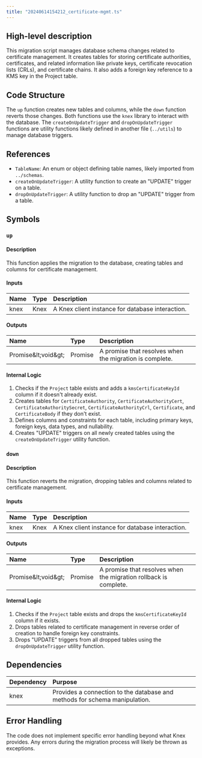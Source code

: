 ```yaml
---
title: "20240614154212_certificate-mgmt.ts"
---
```


## High-level description
This migration script manages database schema changes related to certificate management. It creates tables for storing certificate authorities, certificates, and related information like private keys, certificate revocation lists (CRLs), and certificate chains. It also adds a foreign key reference to a KMS key in the Project table.

## Code Structure
The `up` function creates new tables and columns, while the `down` function reverts those changes. Both functions use the `knex` library to interact with the database. The `createOnUpdateTrigger` and `dropOnUpdateTrigger` functions are utility functions likely defined in another file (`../utils`) to manage database triggers.

## References
- `TableName`: An enum or object defining table names, likely imported from `../schemas`.
- `createOnUpdateTrigger`: A utility function to create an "UPDATE" trigger on a table.
- `dropOnUpdateTrigger`: A utility function to drop an "UPDATE" trigger from a table.

## Symbols
### `up`
#### Description
This function applies the migration to the database, creating tables and columns for certificate management.

#### Inputs
| Name | Type | Description |
|:-----|:-----|:------------|
| knex | Knex | A Knex client instance for database interaction. |

#### Outputs
| Name | Type | Description |
|:-----|:-----|:------------|
| Promise\&lt;void\&gt; | Promise | A promise that resolves when the migration is complete. |

#### Internal Logic
1. Checks if the `Project` table exists and adds a `kmsCertificateKeyId` column if it doesn't already exist.
2. Creates tables for `CertificateAuthority`, `CertificateAuthorityCert`, `CertificateAuthoritySecret`, `CertificateAuthorityCrl`, `Certificate`, and `CertificateBody` if they don't exist.
3. Defines columns and constraints for each table, including primary keys, foreign keys, data types, and nullability.
4. Creates "UPDATE" triggers on all newly created tables using the `createOnUpdateTrigger` utility function.

### `down`
#### Description
This function reverts the migration, dropping tables and columns related to certificate management.

#### Inputs
| Name | Type | Description |
|:-----|:-----|:------------|
| knex | Knex | A Knex client instance for database interaction. |

#### Outputs
| Name | Type | Description |
|:-----|:-----|:------------|
| Promise\&lt;void\&gt; | Promise | A promise that resolves when the migration rollback is complete. |

#### Internal Logic
1. Checks if the `Project` table exists and drops the `kmsCertificateKeyId` column if it exists.
2. Drops tables related to certificate management in reverse order of creation to handle foreign key constraints.
3. Drops "UPDATE" triggers from all dropped tables using the `dropOnUpdateTrigger` utility function.

## Dependencies
| Dependency | Purpose |
|:-----------|:--------|
| knex | Provides a connection to the database and methods for schema manipulation. |

## Error Handling
The code does not implement specific error handling beyond what Knex provides. Any errors during the migration process will likely be thrown as exceptions.
